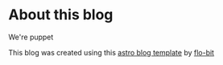 # About this blog

We're puppet

This blog was created using this [astro blog template](https://github.com/flo-bit/blog-template) by [flo-bit](https://flo-bit.dev)